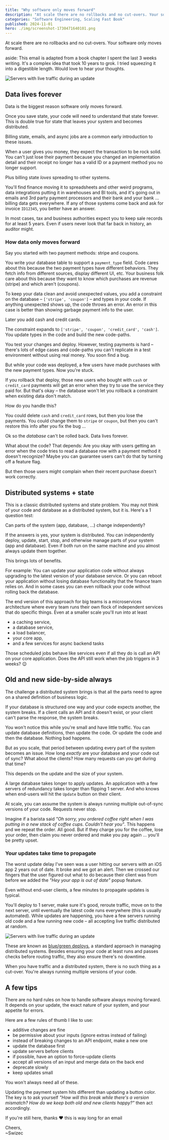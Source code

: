 ```yaml
---
title: "Why software only moves forward"
description: "At scale there are no rollbacks and no cut-overs. Your software only moves forward."
categories: "Software Engineering, Scaling Fast Book"
published: 2024-11-01
hero: ./img/screenshot-1730471640101.png
---
```


At scale there are no rollbacks and no cut-overs. Your software only moves forward.

aside: This email is adapted from a book chapter I spent the last 3 weeks writing. It's a complex idea that took 10 years to grok. I tried squeezing it into a digestible length. Would love to hear your thoughts.

![Servers with live traffic during an update](https://i.imgur.com/RmkciXk.png)

## Data lives forever

Data is the biggest reason software only moves forward.

Once you save state, your code will need to understand that state forever. This is double true for state that leaves your system and becomes distributed.

Billing state, emails, and async jobs are a common early introduction to these issues.

When a user gives you money, they expect the transaction to be rock solid. You can't just lose their payment because you changed an implementation detail and their receipt no longer has a valid ID or a payment method you no longer support.

Plus billing state _loves_ spreading to other systems.

You'll find finance moving it to spreadsheets and other weird programs, data integrations putting it in warehouses and BI tools, and it's going out in emails and 3rd party payment processors and their bank and your bank ... billing data gets everywhere. If any of those systems come back and ask for invoice `ID12345`, you better have an answer.

In most cases, tax and business authorities expect you to keep sale records for at least 5 years. Even if users never look that far back in history, an auditor might.

### How data only moves forward

Say you started with two payment methods: stripe and coupons.

You write your database table to support a `payment_type` field. Code cares about this because the two payment types have different behaviors. They fetch info from different sources, display different UI, etc. Your business folk care about this because they want to know which purchases are revenue (stripe) and which aren't (coupons).

To keep your data clean and avoid unexpected values, you add a constraint on the database – `['stripe', 'coupon']` – and types in your code. If anything unexpected shows up, the code throws an error. An error in this case is better than showing garbage payment info to the user.

Later you add cash and credit cards.

The constraint expands to `['stripe', 'coupon', 'credit_card', 'cash']`. You update types in the code and build the new code-paths.

You test your changes and deploy. However, testing payments is hard – there's lots of edge cases and code-paths you can't replicate in a test environment without using real money. You soon find a bug.

But while your code was deployed, a few users have made purchases with the new payment types. Now you're stuck.

If you rollback that deploy, those new users who bought with `cash` or `credit_card` payments will get an error when they try to use the service they paid for. But that's okay – the database won't let you rollback a constraint when existing data don't match.

How do you handle this?

You could delete `cash` and `credit_card` rows, but then you lose the payments. You could change them to `stripe` or `coupon`, but then you can't restore this info after you fix the bug ...

Ok so the _database_ can't be rolled back. Data lives forever.

What about the code? That depends: Are you okay with users getting an error when the code tries to read a database row with a payment method it doesn't recognize? Maybe you can guarantee users can't do that by turning off a feature flag.

But then those users might complain when their recent purchase doesn't work correctly.

## Distributed systems + state

This is a classic distributed systems and state problem. You may not think of your code and database as a distributed system, but it is. Here's a 1 question test:

Can parts of the system (app, database, ...) change independently?

If the answers is yes, your system is distributed. You can independently deploy, update, start, stop, and otherwise manage parts of your system (app and database). Even if both run on the same machine and you almost always update them together.

This brings lots of benefits.

For example: You can update your application code without always upgrading to the latest version of your database service. Or you can reboot your application without losing database functionality that the finance team relies on. And in some cases you can even rollback your code without rolling back the database.

The end version of this approach for big teams is a microservices architecture where every team runs their own flock of independent services that do specific things. Even at a smaller scale you'll run into at least

- a caching service,
- a database service,
- a load balancer,
- your core app,
- and a few services for async backend tasks

Those scheduled jobs behave like services even if all they do is call an API on your core application. Does the API still work when the job triggers in 3 weeks? 😉

## Old and new side-by-side always

The challenge a distributed system brings is that all the parts need to agree on a shared definition of business logic.

If your database is structured one way and your code expects another, the system breaks. If a client calls an API and it doesn't exist, or your client can't parse the response, the system breaks.

You won't notice this while you're small and have little traffic. You can update database definitions, then update the code. Or update the code and then the database. Nothing bad happens.

But as you scale, that period between updating every part of the system becomes an issue. How long _exactly_ are your database and your code out of sync? What about the clients? How many requests can you get during that time?

This depends on the update and the size of your system.

A large database takes longer to apply updates. An application with a few servers of redundancy takes longer than flipping 1 server. And who knows when end-users will hit the `Update` button on their client.

At scale, you can assume the system is always running multiple out-of-sync versions of your code. Requests never stop.

Imagine if a barista said _"Oh sorry, you ordered coffee right when I was putting in a new stack of coffee cups. Couldn't hear you"_. This happens and we repeat the order. All good. But if they charge you for the coffee, lose your order, then claim you never ordered and make you pay again ... you'll be pretty upset.

### Your updates take time to propagate

The worst update delay I've seen was a user hitting our servers with an iOS app 2 years out of date. It broke and we got an alert. Then we crossed our fingers that the user figured out what to do because their client was from before we added the _"Hey your app is out of date"_ popup feature.

Even without end-user clients, a few minutes to propagate updates is typical.

You'll deploy to 1 server, make sure it's good, reroute traffic, move on to the next server, until eventually the latest code runs everywhere (this is usually automated). While updates are happening, you have a few servers running old code and a few running new code – all accepting live traffic distributed at random.

![Servers with live traffic during an update](https://i.imgur.com/RmkciXk.png)

These are known as [blue/green deploys](https://martinfowler.com/bliki/BlueGreenDeployment.html), a standard approach in managing distributed systems. Besides ensuring your code at least runs and passes checks before routing traffic, they also ensure there's no downtime.

When you have traffic and a distributed system, there is no such thing as a cut-over. You're always running multiple versions of your code.

## A few tips

There are no hard rules on how to handle software always moving forward. It depends on your update, the exact nature of your system, and your appetite for errors.

Here are a few rules of thumb I like to use:

- additive changes are fine
- be permissive about your inputs (ignore extras instead of failing)
- instead of breaking changes to an API endpoint, make a new one
- update the database first
- update servers before clients
- if possible, have an option to force-update clients
- accept all versions of an input and merge data on the back end
- deprecate slowly
- keep updates small

You won't always need all of these.

Updating the payment system hits different than updating a button color. The key is to ask yourself _"How will this break while there's a version mismatch? How do we keep both old and new clients happy?"_ then act accordingly.

If you're still here, thanks ❤️ this is way long for an email

Cheers,<br/>
~Swizec

